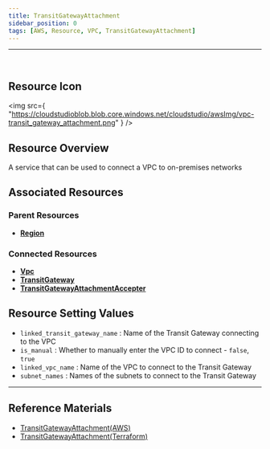 ```yaml
---
title: TransitGatewayAttachment
sidebar_position: 0
tags: [AWS, Resource, VPC, TransitGatewayAttachment]
---
```


<hr />
<br />

## Resource Icon

<img
    src={
        "https://cloudstudioblob.blob.core.windows.net/cloudstudio/awsImg/vpc-transit_gateway_attachment.png"
    }
/>

## Resource Overview

A service that can be used to connect a VPC to on-premises networks

## Associated Resources

### Parent Resources

-   [**Region**](https://docs.cstudio.app/docs/resource/aws/Base/Region)

### Connected Resources

-   [**Vpc**](https://docs.cstudio.app/docs/resource/aws/Vpc/Vpc)
-   [**TransitGateway**](https://docs.cstudio.app/docs/resource/aws/Vpc/TransitGateway)
-   [**TransitGatewayAttachmentAccepter**](https://docs.cstudio.app/docs/resource/aws/Vpc/TransitGatewayAttachmentAccepter)


## Resource Setting Values

-   `linked_transit_gateway_name` : Name of the Transit Gateway connecting to the VPC
-   `is_manual` : Whether to manually enter the VPC ID to connect - `false`, `true`
-   `linked_vpc_name` : Name of the VPC to connect to the Transit Gateway
-   `subnet_names` : Names of the subnets to connect to the Transit Gateway
---

## Reference Materials

-   [TransitGatewayAttachment(AWS)](https://docs.aws.amazon.com/ko_kr/vpc/latest/tgw/tgw-vpc-attachments.html)
-   [TransitGatewayAttachment(Terraform)](https://registry.terraform.io/providers/hashicorp/aws/latest/docs/resources/ec2_transit_gateway_vpc_attachment)
